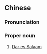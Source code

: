 {{also|达累斯萨拉姆}}
==Chinese==
{{zh-forms|s=达累斯萨拉姆|gloss=-}}

===Pronunciation===
{{zh-pron
|m=Dálěisīsàlāmǔ
|cat=pn
}}

===Proper noun===
{{zh-proper noun}}

# [[Dar es Salaam]] {{gloss|the former capital of Tanzania}}